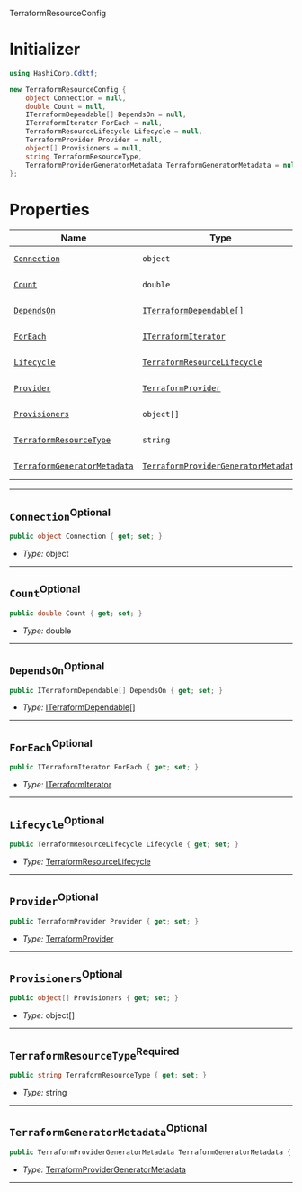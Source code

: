  TerraformResourceConfig <a name="TerraformResourceConfig" id="cdktf.TerraformResourceConfig"></a>

# Initializer <a name="Initializer" id="cdktf.TerraformResourceConfig.Initializer"></a>

```csharp
using HashiCorp.Cdktf;

new TerraformResourceConfig {
    object Connection = null,
    double Count = null,
    ITerraformDependable[] DependsOn = null,
    ITerraformIterator ForEach = null,
    TerraformResourceLifecycle Lifecycle = null,
    TerraformProvider Provider = null,
    object[] Provisioners = null,
    string TerraformResourceType,
    TerraformProviderGeneratorMetadata TerraformGeneratorMetadata = null
};
```

# Properties <a name="Properties" id="Properties"></a>

| **Name** | **Type** | **Description** |
| --- | --- | --- |
| <code><a href="#cdktf.TerraformResourceConfig.property.connection">Connection</a></code> | <code>object</code> | *No description.* |
| <code><a href="#cdktf.TerraformResourceConfig.property.count">Count</a></code> | <code>double</code> | *No description.* |
| <code><a href="#cdktf.TerraformResourceConfig.property.dependsOn">DependsOn</a></code> | <code><a href="#cdktf.ITerraformDependable">ITerraformDependable</a>[]</code> | *No description.* |
| <code><a href="#cdktf.TerraformResourceConfig.property.forEach">ForEach</a></code> | <code><a href="#cdktf.ITerraformIterator">ITerraformIterator</a></code> | *No description.* |
| <code><a href="#cdktf.TerraformResourceConfig.property.lifecycle">Lifecycle</a></code> | <code><a href="#cdktf.TerraformResourceLifecycle">TerraformResourceLifecycle</a></code> | *No description.* |
| <code><a href="#cdktf.TerraformResourceConfig.property.provider">Provider</a></code> | <code><a href="#cdktf.TerraformProvider">TerraformProvider</a></code> | *No description.* |
| <code><a href="#cdktf.TerraformResourceConfig.property.provisioners">Provisioners</a></code> | <code>object[]</code> | *No description.* |
| <code><a href="#cdktf.TerraformResourceConfig.property.terraformResourceType">TerraformResourceType</a></code> | <code>string</code> | *No description.* |
| <code><a href="#cdktf.TerraformResourceConfig.property.terraformGeneratorMetadata">TerraformGeneratorMetadata</a></code> | <code><a href="#cdktf.TerraformProviderGeneratorMetadata">TerraformProviderGeneratorMetadata</a></code> | *No description.* |

---

## `Connection`<sup>Optional</sup> <a name="Connection" id="cdktf.TerraformResourceConfig.property.connection"></a>

```csharp
public object Connection { get; set; }
```

- *Type:* object

---

## `Count`<sup>Optional</sup> <a name="Count" id="cdktf.TerraformResourceConfig.property.count"></a>

```csharp
public double Count { get; set; }
```

- *Type:* double

---

## `DependsOn`<sup>Optional</sup> <a name="DependsOn" id="cdktf.TerraformResourceConfig.property.dependsOn"></a>

```csharp
public ITerraformDependable[] DependsOn { get; set; }
```

- *Type:* <a href="#cdktf.ITerraformDependable">ITerraformDependable</a>[]

---

## `ForEach`<sup>Optional</sup> <a name="ForEach" id="cdktf.TerraformResourceConfig.property.forEach"></a>

```csharp
public ITerraformIterator ForEach { get; set; }
```

- *Type:* <a href="#cdktf.ITerraformIterator">ITerraformIterator</a>

---

## `Lifecycle`<sup>Optional</sup> <a name="Lifecycle" id="cdktf.TerraformResourceConfig.property.lifecycle"></a>

```csharp
public TerraformResourceLifecycle Lifecycle { get; set; }
```

- *Type:* <a href="#cdktf.TerraformResourceLifecycle">TerraformResourceLifecycle</a>

---

## `Provider`<sup>Optional</sup> <a name="Provider" id="cdktf.TerraformResourceConfig.property.provider"></a>

```csharp
public TerraformProvider Provider { get; set; }
```

- *Type:* <a href="#cdktf.TerraformProvider">TerraformProvider</a>

---

## `Provisioners`<sup>Optional</sup> <a name="Provisioners" id="cdktf.TerraformResourceConfig.property.provisioners"></a>

```csharp
public object[] Provisioners { get; set; }
```

- *Type:* object[]

---

## `TerraformResourceType`<sup>Required</sup> <a name="TerraformResourceType" id="cdktf.TerraformResourceConfig.property.terraformResourceType"></a>

```csharp
public string TerraformResourceType { get; set; }
```

- *Type:* string

---

## `TerraformGeneratorMetadata`<sup>Optional</sup> <a name="TerraformGeneratorMetadata" id="cdktf.TerraformResourceConfig.property.terraformGeneratorMetadata"></a>

```csharp
public TerraformProviderGeneratorMetadata TerraformGeneratorMetadata { get; set; }
```

- *Type:* <a href="#cdktf.TerraformProviderGeneratorMetadata">TerraformProviderGeneratorMetadata</a>

---
